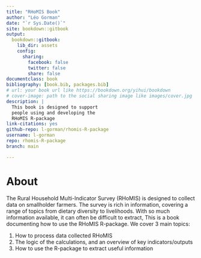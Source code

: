 ```yaml
--- 
title: "RHoMIS Book"
author: "Léo Gorman"
date: "`r Sys.Date()`"
site: bookdown::gitbook
output: 
  bookdown::gitbook:
    lib_dir: assets
    config:
      sharing:
        facebook: false
        twitter: false
        share: false
documentclass: book
bibliography: [book.bib, packages.bib]
# url: your book url like https://bookdown.org/yihui/bookdown
# cover-image: path to the social sharing image like images/cover.jpg
description: |
  This book is designed to support 
  people using and developing the 
  RHoMIS R-package
link-citations: yes
github-repo: l-gorman/rhomis-R-package
username: l-gorman
repo: rhomis-R-package
branch: main

---
```


# About

The Rural Household Multi-Indicator Survey (RHoMIS) is designed to collect data on smallholder farmers.
The survey is rich in information, covering a range of topics from dietary diversity to livelihoods.
With so much information available, it can often be difficult to extract, 
This is a book documenting how to use the RHoMIS R-package. We cover
3 main topics: 

1. How to process data collected RHoMIS
2. The logic of the calculations, and an overview of key indicators/outputs
2. How to use the R-package to extract useful information


